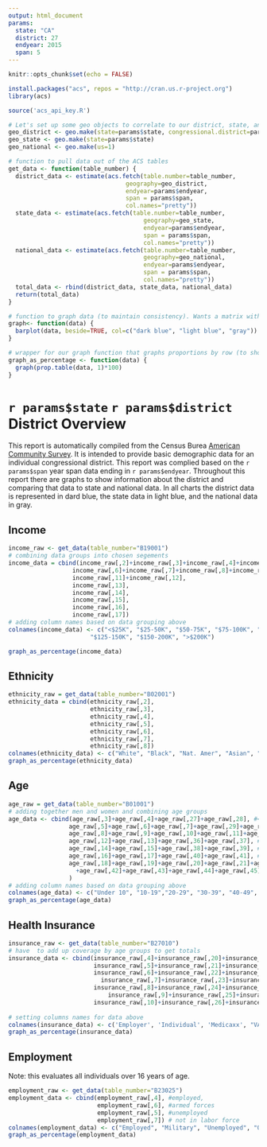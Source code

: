 ```yaml
---
output: html_document
params:
  state: "CA"
  district: 27
  endyear: 2015
  span: 5
---
```


```r
knitr::opts_chunk$set(echo = FALSE)

install.packages("acs", repos = "http://cran.us.r-project.org")
library(acs)
```

```r
source('acs_api_key.R')
```

```r
# Let's set up some geo objects to correlate to our district, state, and the whole country
geo_district <- geo.make(state=params$state, congressional.district=params$district)
geo_state <- geo.make(state=params$state)
geo_national <- geo.make(us=1)

# function to pull data out of the ACS tables
get_data <- function(table_number) {
  district_data <- estimate(acs.fetch(table.number=table_number, 
                                 geography=geo_district,
                                 endyear=params$endyear, 
                                 span = params$span, 
                                 col.names="pretty"))
  state_data <- estimate(acs.fetch(table.number=table_number, 
                                      geography=geo_state,
                                      endyear=params$endyear, 
                                      span = params$span, 
                                      col.names="pretty"))
  national_data <- estimate(acs.fetch(table.number=table_number, 
                                      geography=geo_national,
                                      endyear=params$endyear, 
                                      span = params$span, 
                                      col.names="pretty"))
  total_data <- rbind(district_data, state_data, national_data)
  return(total_data)
}

# function to graph data (to maintain consistency). Wants a matrix with 3 rows for national, state, and district data.
graph<- function(data) {
  barplot(data, beside=TRUE, col=c("dark blue", "light blue", "gray"))
}

# wrapper for our graph function that graphs proportions by row (to show percentages)
graph_as_percentage <- function(data) {
  graph(prop.table(data, 1)*100)
}
```


# `r params$state` `r params$district` District Overview

This report is automatically compiled from the Census Burea [American Community Survey](https://www.census.gov/programs-surveys/acs/). It is intended to provide basic demographic data for an individual congressional district. This report was complied based on the `r params$span` year span data ending in `r params$endyear`. Throughout this report there are graphs to show information about the district and comparing that data to state and national data. In all charts the district data is represented in dard blue, the state data in light blue, and the national data in gray.

## Income
```r
income_raw <- get_data(table_number="B19001")
# combining data groups into chosen segements
income_data = cbind(income_raw[,2]+income_raw[,3]+income_raw[,4]+income_raw[,5],
                  income_raw[,6]+income_raw[,7]+income_raw[,8]+income_raw[,9]+income_raw[,10],
                  income_raw[,11]+income_raw[,12],
                  income_raw[,13],
                  income_raw[,14],
                  income_raw[,15],
                  income_raw[,16],
                  income_raw[,17])
# adding column names based on data grouping above
colnames(income_data) <- c("<$25K", "$25-50K", "$50-75K", "$75-100K", "$100-125K",
                       "$125-150K", "$150-200K", ">$200K")

graph_as_percentage(income_data)
```


## Ethnicity
```r
ethnicity_raw = get_data(table_number="B02001")
ethnicity_data = cbind(ethnicity_raw[,2], 
                       ethnicity_raw[,3], 
                       ethnicity_raw[,4], 
                       ethnicity_raw[,5], 
                       ethnicity_raw[,6], 
                       ethnicity_raw[,7], 
                       ethnicity_raw[,8])
colnames(ethnicity_data) <- c("White", "Black", "Nat. Amer", "Asian", "Pac Island", "Other", "2+ races")
graph_as_percentage(ethnicity_data)
```

## Age
```r
age_raw = get_data(table_number="B01001")
# adding together men and women and combining age groups
age_data <- cbind(age_raw[,3]+age_raw[,4]+age_raw[,27]+age_raw[,28], #<10
                 age_raw[,5]+age_raw[,6]+age_raw[,7]+age_raw[,29]+age_raw[,30]+age_raw[,31], #10-19
                 age_raw[,8]+age_raw[,9]+age_raw[,10]+age_raw[,11]+age_raw[,32]+age_raw[,33]+age_raw[,34]+age_raw[,35], #20-29
                 age_raw[,12]+age_raw[,13]+age_raw[,36]+age_raw[,37], #30-39
                 age_raw[,14]+age_raw[,15]+age_raw[,38]+age_raw[,39], #40-49
                 age_raw[,16]+age_raw[,17]+age_raw[,40]+age_raw[,41], #50-59
                 age_raw[,18]+age_raw[,19]+age_raw[,20]+age_raw[,21]+age_raw[,22]+age_raw[,23]+age_raw[,24]+age_raw[,25]+
                   +age_raw[,42]+age_raw[,43]+age_raw[,44]+age_raw[,45]+age_raw[,46]+age_raw[,47]+age_raw[,48]+age_raw[,49] #60+
                 )
# adding column names based on data grouping above
colnames(age_data) <- c("Under 10", "10-19","20-29", "30-39", "40-49", "50-59", "60+")
graph_as_percentage(age_data)
```

## Health Insurance
```r
insurance_raw <- get_data(table_number="B27010")
# have  to add up coverage by age groups to get totals
insurance_data <- cbind(insurance_raw[,4]+insurance_raw[,20]+insurance_raw[,36]+insurance_raw[,53], # Employer
                        insurance_raw[,5]+insurance_raw[,21]+insurance_raw[,37]+insurance_raw[,54],# Direct Purchase
                        insurance_raw[,6]+insurance_raw[,22]+insurance_raw[,38]+insurance_raw[,55]+
                          insurance_raw[,7]+insurance_raw[,23]+insurance_raw[,39], # Medicare/Medicaid
                        insurance_raw[,8]+insurance_raw[,24]+insurance_raw[,40]+insurance_raw[,56]+
                            insurance_raw[,9]+insurance_raw[,25]+insurance_raw[,41]+insurance_raw[,57], # VA/Military
                        insurance_raw[,10]+insurance_raw[,26]+insurance_raw[,42]+insurance_raw[,58]) # multiple kinds
              
# setting columns names for data above
colnames(insurance_data) <- c('Employer', 'Individual', 'Medicaxx', "VA/Military", "Multiple")
graph_as_percentage(insurance_data)
```

## Employment
Note: this evaluates all individuals over 16 years of age.
```r
employment_raw <- get_data(table_number="B23025")
employment_data <- cbind(employment_raw[,4], #employed,
                         employment_raw[,6], #armed forces
                         employment_raw[,5], #unemployed
                         employment_raw[,7]) # not in labor force
colnames(employment_data) <- c("Employed", "Military", "Unemployed", "Out of LF")
graph_as_percentage(employment_data)
```
